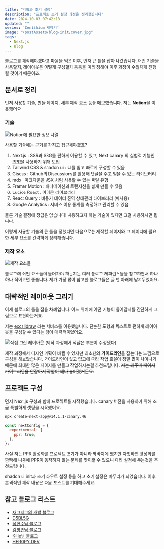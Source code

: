 ```yaml
---
title: "기획과 초기 설정"
description: "프로젝트 초기 설정 과정을 정리했습니다"
date: 2024-10-03 07:42:13
updated: ""
series: "Zenithium 제작기"
image: "/postAssets/blog-init/cover.jpg"
tags:
  - Next.js
  - Blog
---
```


블로그를 제작해야겠다고 마음을 먹은 이후, 먼저 큰 틀을 잡아 나갔습니다.
어떤 기술을 사용할지, 레이아웃은 어떻게 구성할지 등등을 미리 정해야 이후 과정이 수월하게 진행될 것이기 때문이죠.

## 문서로 정리

먼저 사용할 기술, 만들 페이지, 세부 제작 요소 등을 메모했습니다. 저는 **Notion**을 이용했어요.

### 기술

![Notion에 필요한 정보 나열](/postAssets/blog-init/노션-메모1.png)

사용할 기술에는 근거를 가지고 접근해야겠죠?

1. Next.js : SSR과 SSG를 편하게 이용할 수 있고, Next canary 의 실험적 기능인 [PPR](https://nextjs.org/docs/app/api-reference/next-config-js/ppr)을 사용하기 위해 도입
2. Tailwind CSS & shadcn ui : UI를 쉽고 빠르게 구성할 수 있음
3. Giscus : Github의 Discussions를 활용해 댓글을 주고 받을 수 있는 라이브러리
4. mdx : 마크다운을 JSX 처럼 사용할 수 있는 파일 유형
5. Framer Motion : 애니메이션과 트랜지션을 쉽게 만들 수 있음
6. Lucide React : 아이콘 라이브러리
7. React Query : 비동기 데이터 전역 상태관리 라이브러리 (미사용)
8. Google Analytics : 서비스 이용 통계를 측정하고 관리할 수 있음

물론 기술 결정에 정답은 없습니다! 사용하고자 하는 기술이 있다면 그걸 사용하시면 됩니다.

이렇게 사용할 기술의 큰 틀을 정했다면 다음으로는 제작할 페이지와 그 페이지에 필요한 세부 요소를 간략하게 정리해줍니다.

### 제작 요소

![제작 요소들](/postAssets/blog-init/노션-메모2.png)

블로그에 어떤 요소들이 들어가야 하는지는 여러 블로그 레퍼런스들을 참고하면서 하나하나 적어보면 좋습니다. 제가 가장 많이 참고한 블로그들은 글 맨 아래에 남겨두었어요.

## 대략적인 레이아웃 그리기

이제 블로그의 틀을 잡을 차례입니다. 어느 위치에 어떤 기능이 들어갈지를 간단하게 그림으로 표현하는거죠.

저는 [excalidraw](https://excalidraw.com/) 라는 서비스를 이용했습니다. 단순한 도형과 텍스트로 편하게 레이아웃을 구성할 수 있다는 점이 매력적이었어요.

![직접 그린 레이아웃 (제작 과정에서 적잖은 부분이 수정됐다)](/postAssets/blog-init/레이아웃-그림.png)

제작 과정에서 디자인 기획이 바뀔 수 있지만 최소한의 **가이드라인**을 잡는다는 느낌으로 구성을 해보았습니다. 가이드라인이 있고 없고에 따라 작업 효율이 정말 많이 차이나기 때문에 최대한 많은 페이지를 만들고 작업하시는걸 추천드립니다.
~~저는 레주메 페이지 가이드라인을 안잡아서 작업이 꽤나 늘어졌거든요.~~

## 프로젝트 구성

먼저 Next.js 구성과 함께 프로젝트를 시작했습니다. canary 버전을 사용하기 위해 조금 특별하게 셋팅을 시작했어요.

```bash
npx create-next-app@v14.1.1-canary.46
```

```js title="next.config.mjs"
const nextConfig = {
  experimental: {
    ppr: true,
  },
};
```

사실 저는 PPR 활성화를 프로젝트 초기가 아니라 막바지에 했지만 자칫하면 활성화를 깜빡해 나중에 PPR이 동작하지 않는 문제를 맞이할 수 있으니 미리 설정해 두는것을 추천드립니다.

shadcn ui init과 초기 라우트 설정 등을 하고 초기 설정은 마무리가 되었습니다.
이후 본격적인 제작 내용은 다음 포스트를 기대해주세요.

## 참고 블로그 리스트

- [재그지그의 개발 블로그](https://wormwlrm.github.io/)
- [D5BL5G](https://d5br5.dev/blog)
- [정현수님 블로그](https://junghyeonsu.com/)
- [김평안님 블로그](https://bepyan.me/)
- [Kille님 블로그](https://kilee.dev/)
- [HEROPY.DEV](https://www.heropy.dev/)
